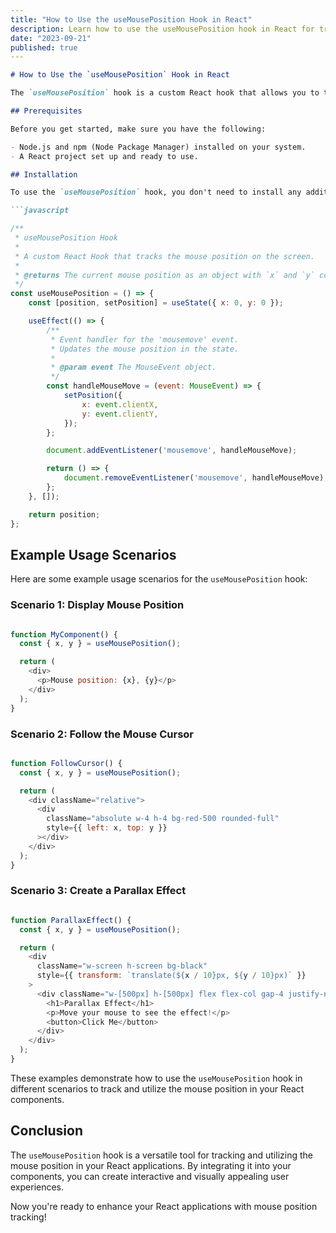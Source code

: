 ```yaml
---
title: "How to Use the useMousePosition Hook in React"
description: Learn how to use the useMousePosition hook in React for tracking mouse position.
date: "2023-09-21"
published: true
---
```


```markdown
# How to Use the `useMousePosition` Hook in React

The `useMousePosition` hook is a custom React hook that allows you to track the mouse's position on the screen. This can be useful for various scenarios, such as creating interactive components or adding visual effects based on the mouse's movement. In this guide, you will learn how to use the `useMousePosition` hook in your React applications.

## Prerequisites

Before you get started, make sure you have the following:

- Node.js and npm (Node Package Manager) installed on your system.
- A React project set up and ready to use.

## Installation

To use the `useMousePosition` hook, you don't need to install any additional packages. It's a custom hook that you can add to your React project directly. Simply include the hook code in your project:

```javascript

/**
 * useMousePosition Hook
 *
 * A custom React Hook that tracks the mouse position on the screen.
 *
 * @returns The current mouse position as an object with `x` and `y` coordinates.
 */
const useMousePosition = () => {
    const [position, setPosition] = useState({ x: 0, y: 0 });

    useEffect(() => {
        /**
         * Event handler for the 'mousemove' event.
         * Updates the mouse position in the state.
         *
         * @param event The MouseEvent object.
         */
        const handleMouseMove = (event: MouseEvent) => {
            setPosition({
                x: event.clientX,
                y: event.clientY,
            });
        };

        document.addEventListener('mousemove', handleMouseMove);

        return () => {
            document.removeEventListener('mousemove', handleMouseMove);
        };
    }, []);

    return position;
};

```

## Example Usage Scenarios

Here are some example usage scenarios for the `useMousePosition` hook:

### Scenario 1: Display Mouse Position

```javascript

function MyComponent() {
  const { x, y } = useMousePosition();

  return (
    <div>
      <p>Mouse position: {x}, {y}</p>
    </div>
  );
}
```

### Scenario 2: Follow the Mouse Cursor

```javascript

function FollowCursor() {
  const { x, y } = useMousePosition();

  return (
    <div className="relative">
      <div
        className="absolute w-4 h-4 bg-red-500 rounded-full"
        style={{ left: x, top: y }}
      ></div>
    </div>
  );
}
```

### Scenario 3: Create a Parallax Effect

```javascript

function ParallaxEffect() {
  const { x, y } = useMousePosition();

  return (
    <div
      className="w-screen h-screen bg-black"
      style={{ transform: `translate(${x / 10}px, ${y / 10}px)` }}
    >
      <div className="w-[500px] h-[500px] flex flex-col gap-4 justify-normalcenter bg-slate-400">
        <h1>Parallax Effect</h1>
        <p>Move your mouse to see the effect!</p>
        <button>Click Me</button>
      </div>
    </div>
  );
}
```

These examples demonstrate how to use the `useMousePosition` hook in different scenarios to track and utilize the mouse position in your React components.

## Conclusion

The `useMousePosition` hook is a versatile tool for tracking and utilizing the mouse position in your React applications. By integrating it into your components, you can create interactive and visually appealing user experiences.

Now you're ready to enhance your React applications with mouse position tracking!

